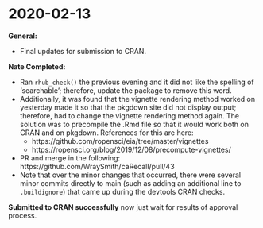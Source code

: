 # 2020-02-13 {#feb13}

**General:**

- Final updates for submission to CRAN.

**Nate Completed:**  

- Ran `rhub_check()` the previous evening and it did not like the spelling of 'searchable'; therefore, update the package to remove this word.
- Additionally, it was found that the vignette rendering method worked on yesterday made it so that the pkgdown site did not display output; therefore, had to change the vignette rendering method again. The solution was to precompile the .Rmd file so that it would work both on CRAN and on pkgdown. References for this are here:
    - https://github.com/ropensci/eia/tree/master/vignettes
    - https://ropensci.org/blog/2019/12/08/precompute-vignettes/
- PR and merge in the following: https://github.com/WraySmith/caRecall/pull/43
- Note that over the minor changes that occurred, there were several minor commits directly to main (such as adding an additional line to `.buildignore`) that came up during the devtools CRAN checks.

**Submitted to CRAN successfully** now just wait for results of approval process. 

